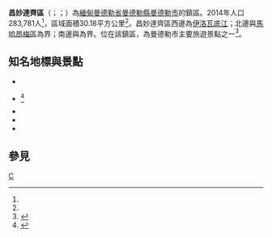 {{Infobox settlement
|name = 昌妙達齊區
|native_name = {{lang|my|ချမ်းမြသာစည်မြို့နယ်}}
|settlement_type = [[曼德勒市|曼德勒市]]鎮區
|image_skyline = File:Mingalar Mandalay.jpg
|image_map = File:Chanmyathazi tsp in Mandalay district.svg
|map_caption = 昌妙達齊區在曼德勒的位置
|pushpin_label_position = 
|pushpin_map = 
|pushpin_map_caption = 
|seat = 
|seat_type = 
|subdivision_type = 國家
|subdivision_name = {{flag|Burma}}
|subdivision_type1 = [[缅甸行政区划|省邦]]
|subdivision_name1 = [[曼德勒省|曼德勒省]]
|subdivision_type2 = [[縣_(緬甸)|縣]]
|subdivision_name2 = [[曼德勒縣|曼德勒縣]]
|subdivision_type3 = 市
|subdivision_name3 = [[曼德勒市|曼德勒市]]
|subdivision_type4 = 鎮區
|subdivision_name4 = '''昌妙達齊'''
|area_total_km2 = 30.18
|population_footnotes =<ref name="citypopulation">[http://www.citypopulation.de/php/myanmar-admin.php MYANMAR: Administrative Division] {{Wayback|url=http://www.citypopulation.de/php/myanmar-admin.php |date=20151117024737 }}. Citypopulation. 2015-11-27</ref>
|population = 283,781
|population_as_of = 2014
|population_density_km2 = 9,402.95
|coordinates_display = inline,title
|coordinates_region = MM
|latNS = N
|latd = 21
|latm = 56
|lats = 00
|longEW = E
|longd = 96
|longm = 05
|longs = 00
|elevation_ft = 
|elevation_m = 
|timezone = [[Myanmar_Standard_Time|MST]]
|utc_offset = +6:30
|area_code = 2（行動電話：69、90）<ref>{{cite web | url=http://en.18dao.net/Area_Code/Myanmar | title=Myanmar Area Codes | access-date=2015-11-27 | archive-url=https://web.archive.org/web/20091201164116/http://en.18dao.net/Area_Code/Myanmar | archive-date=2009-12-01 | dead-url=yes }}</ref>
|website =
}}

'''昌妙達齊區'''（{{lang-my|ချမ်းမြသာစည်မြို့နယ်}}；{{IPA-my|tɕʰáɴ mja̰ θà zì mjo̰nɛ̀|pron}}；{{lang-en|Chanmyathazi Township}}）為[[緬甸|緬甸]][[曼德勒省|曼德勒省]][[曼德勒縣|曼德勒縣]][[曼德勒市|曼德勒市]]的鎮區。2014年人口283,781人<ref name=citypopulation/>，區域面積30.18平方公里<ref name=citypopulation/>。昌妙達齊區西邊為[[伊洛瓦底江|伊洛瓦底江]]；北邊與[[馬哈昂梅區|馬哈昂梅區]]為界；南邊與{{le|巴登枝鎮|Patheingyi Township}}為界。{{link-en|瑪哈目尼佛塔|Mahamuni Buddha Temple}}位在該鎮區，為曼德勒市主要旅遊景點之一<ref>{{Cite web | url=http://www.dpsmap.com/mandalay | title=Map of Mandalay | publisher=DPS | accessdate=2009-04-04 | archive-date=2008-07-04 | archive-url=https://web.archive.org/web/20080704060349/http://www.dpsmap.com/mandalay/ | dead-url=no }}</ref>。

==知名地標與景點==
* {{link-en|曼德勒昌妙達齊機場|Mandalay Chanmyathazi Airport}}
* {{link-en|曼德勒皇家植物園|Kandawgyi Gardens, Mandalay}}<ref>{{Cite web|url=http://www.mrtv3.net.mm/page1/sdy.html |title=A Safe Haven: Mandalay Kandawgyi Garden |publisher=[[MRTV|MRTV]] |accessdate=2009-04-02 |deadurl=yes |archiveurl=https://web.archive.org/web/20081218225730/http://www.mrtv3.net.mm/page1/sdy.html |archivedate=2008-12-18 }}</ref>
* {{link-en|瑪哈目尼佛塔|Mahamuni Buddha Temple}}
* {{link-en|曼德勒護理大學|University of Nursing, Mandalay}}
* {{link-en|曼德勒牙醫大學|University of Dental Medicine, Mandalay}}

==參見==
{{Reflist}}

{{曼德勒省行政區劃|state=collapsed}}

[[Category:曼德勒省鎮區|C]]

{{Burma-geo-stub}}